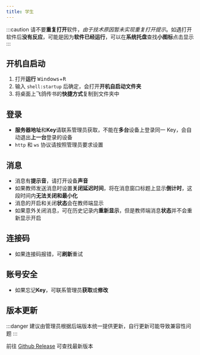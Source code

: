 ```yaml
---
title: 学生
---
```


:::caution
请不要**重复打开**软件，_由于技术原因暂未实现重复打开提示_。如遇打开软件后**没有反应**，可能是因为**软件已经运行**，可以在**系统托盘**查找**小图标**点击显示
:::

## 开机自启动

1. 打开**运行** <kbd>Windows</kbd>+<kbd>R</kbd>
2. 输入 `shell:startup` 后确定，会打开**开机自启动文件夹**
3. 将桌面上飞鸽传书的**快捷方式**复制到文件夹中

## 登录

- **服务器地址**和**Key**请联系管理员获取，不能在**多台**设备上登录同一 Key，会自动退出**上一台**登录的设备
- `http` 和 `ws` 协议请按照管理员要求设置

## 消息

- 消息有**提示音**，请打开设备**声音**
- 如果教师发送消息时设置**关闭延迟时间**，将在消息窗口标题上显示**倒计时**，这段时间内**无法关闭和最小化**
- 消息的开启和关闭**状态**会在教师端显示
- 如果意外关闭消息，可在历史记录内**重新显示**，但是教师端消息**状态**并不会重新显示开启

## 连接码

- 如果连接码报错，可**刷新**重试

## 账号安全

- 如果忘记**Key**，可联系管理员**获取**或**修改**

## 版本更新

:::danger
建议由管理员根据后端版本统一提供更新，自行更新可能导致兼容性问题
:::

前往 [Github Release](https://github.com/MessagePigeon/client-student/releases) 可查找最新版本
